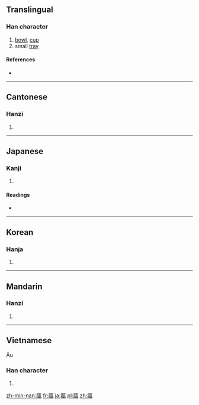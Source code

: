 {{also|瓯}}
==Translingual==

===Han character===
{{Han char|rn=98|rad=瓦|as=11|sn=16|four=7171<sub>7</sub>|canj=尸口一女弓 (SRMVN)|ids=⿰[[區]][[瓦]]}}

# [[bowl]], [[cup]]
# small [[tray]]

====References====
* {{Han ref|kx=0751.220|dkj=21586|dj=1159.160|hdz=21430.150|uh=750C|ud=29964|bh=BF5E|bd=48990}}

----

==Cantonese==

===Hanzi===
{{yue-hanzi|jyut=|y=au1|sim=瓯}}

# {{defn|lang=yue|sort=瓦11}}

----

==Japanese==

===Kanji===
{{ja-kanji|grade=|rs=瓦11}}

# {{defn|lang=ja|sort=瓦11}}

====Readings====
* {{ja-readings|on=[[おう]] (ō)|kun=[[ほとぎ]] (hotogi)}}

----

==Korean==

===Hanja===
{{ko-hanja|hangeul=구|eumhun=|rv=gu|mr=ku|y=kwu}}

# {{defn|lang=ko|sort=瓦11}}

----

==Mandarin==

===Hanzi===
{{cmn-hanzi|sim=瓯|pin=[[ōu]] ([[ou1]])|wg=ou<sup>1</sup>}}

# {{defn|lang=cmn|sort=瓦11}}

----

==Vietnamese==
Âu
===Han character===
{{vi-hantu|[[âu]]|rs=瓦11}}

# {{defn|lang=vi|sort=瓦11}}

[[zh-min-nan:甌]]
[[fr:甌]]
[[ja:甌]]
[[pl:甌]]
[[zh:甌]]